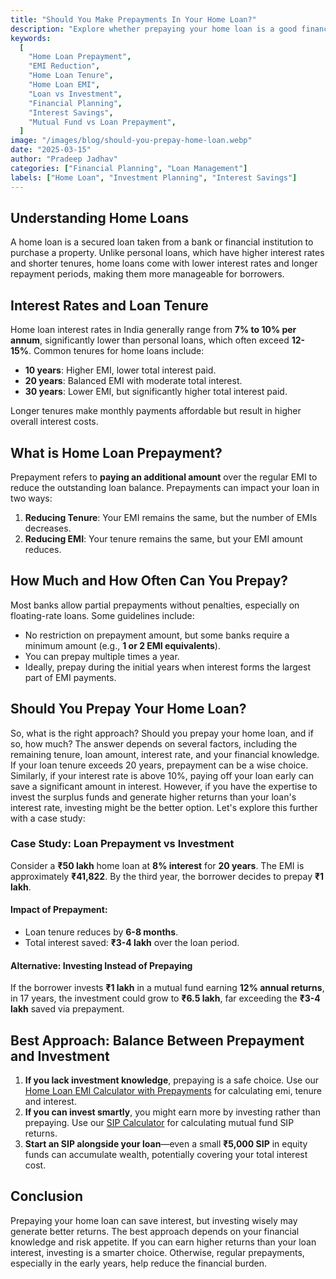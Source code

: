 ---
title: "Should You Make Prepayments In Your Home Loan?"
description: "Explore whether prepaying your home loan is a good financial decision. Understand home loan interest rates, tenure options, prepayment strategies, and whether investing instead of prepaying makes sense."
keywords:
  [
    "Home Loan Prepayment",
    "EMI Reduction",
    "Home Loan Tenure",
    "Home Loan EMI",
    "Loan vs Investment",
    "Financial Planning",
    "Interest Savings",
    "Mutual Fund vs Loan Prepayment",
  ]
image: "/images/blog/should-you-prepay-home-loan.webp"
date: "2025-03-15"
author: "Pradeep Jadhav"
categories: ["Financial Planning", "Loan Management"]
labels: ["Home Loan", "Investment Planning", "Interest Savings"]
---

## Understanding Home Loans

A home loan is a secured loan taken from a bank or financial institution to purchase a property. Unlike personal loans, which have higher interest rates and shorter tenures, home loans come with lower interest rates and longer repayment periods, making them more manageable for borrowers.

## Interest Rates and Loan Tenure

Home loan interest rates in India generally range from **7% to 10% per annum**, significantly lower than personal loans, which often exceed **12-15%**. Common tenures for home loans include:

- **10 years**: Higher EMI, lower total interest paid.
- **20 years**: Balanced EMI with moderate total interest.
- **30 years**: Lower EMI, but significantly higher total interest paid.

Longer tenures make monthly payments affordable but result in higher overall interest costs.

## What is Home Loan Prepayment?

Prepayment refers to **paying an additional amount** over the regular EMI to reduce the outstanding loan balance. Prepayments can impact your loan in two ways:

1. **Reducing Tenure**: Your EMI remains the same, but the number of EMIs decreases.
2. **Reducing EMI**: Your tenure remains the same, but your EMI amount reduces.

## How Much and How Often Can You Prepay?

Most banks allow partial prepayments without penalties, especially on floating-rate loans. Some guidelines include:

- No restriction on prepayment amount, but some banks require a minimum amount (e.g., **1 or 2 EMI equivalents**).
- You can prepay multiple times a year.
- Ideally, prepay during the initial years when interest forms the largest part of EMI payments.

<Ad />

## Should You Prepay Your Home Loan?

So, what is the right approach? Should you prepay your home loan, and if so, how much? The answer depends on several factors, including the remaining tenure, loan amount, interest rate, and your financial knowledge. If your loan tenure exceeds 20 years, prepayment can be a wise choice. Similarly, if your interest rate is above 10%, paying off your loan early can save a significant amount in interest. However, if you have the expertise to invest the surplus funds and generate higher returns than your loan's interest rate, investing might be the better option. Let's explore this further with a case study:

### Case Study: Loan Prepayment vs Investment

Consider a **₹50 lakh** home loan at **8% interest** for **20 years**. The EMI is approximately **₹41,822**. By the third year, the borrower decides to prepay **₹1 lakh**.

#### Impact of Prepayment:

- Loan tenure reduces by **6-8 months**.
- Total interest saved: **₹3-4 lakh** over the loan period.

#### Alternative: Investing Instead of Prepaying

If the borrower invests **₹1 lakh** in a mutual fund earning **12% annual returns**, in 17 years, the investment could grow to **₹6.5 lakh**, far exceeding the **₹3-4 lakh** saved via prepayment.

## Best Approach: Balance Between Prepayment and Investment

1. **If you lack investment knowledge**, prepaying is a safe choice. Use our [Home Loan EMI Calculator with Prepayments](/loan-emi-calculator) for calculating emi, tenure and interest.
2. **If you can invest smartly**, you might earn more by investing rather than prepaying. Use our [SIP Calculator](/sip-calculator) for calculating mutual fund SIP returns.
3. **Start an SIP alongside your loan**—even a small **₹5,000 SIP** in equity funds can accumulate wealth, potentially covering your total interest cost.

## Conclusion

Prepaying your home loan can save interest, but investing wisely may generate better returns. The best approach depends on your financial knowledge and risk appetite. If you can earn higher returns than your loan interest, investing is a smarter choice. Otherwise, regular prepayments, especially in the early years, help reduce the financial burden.
